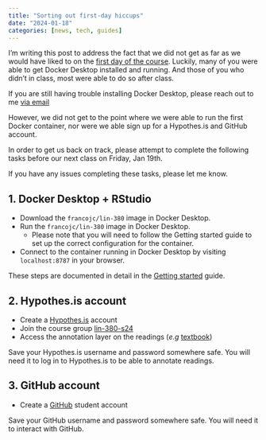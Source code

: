 ```yaml
---
title: "Sorting out first-day hiccups"
date: "2024-01-18"
categories: [news, tech, guides]
---
```


I'm writing this post to address the fact that we did not get as far as we would have liked to on the [first day of the course](https://lin-380-s24.github.io/slides/day-01#/). Luckily, many of you were able to get Docker Desktop installed and running. And those of you who didn't in class, most were able to do so after class.

::: {.aside}
If you are still having trouble installing Docker Desktop, please reach out to me [via email](mailto:francojc@wfu.edu)
:::

However, we did not get to the point where we were able to run the first Docker container, nor were we able sign up for a Hypothes.is and GitHub account.

In order to get us back on track, please attempt to complete the following tasks before our next class on Friday, Jan 19th.

::: {.aside}
If you have any issues completing these tasks, please let me know.
:::

## 1. Docker Desktop + RStudio

- Download the `francojc/lin-380` image in Docker Desktop.
- Run the `francojc/lin-380` image in Docker Desktop.
  - Please note that you will need to follow the Getting started guide to set up the correct configuration for the container.
- Connect to the container running in Docker Desktop by visiting `localhost:8787` in your browser.

::: {.aside}
These steps are documented in detail in the [Getting started](https://lin380.github.io/guide/getting-started/) guide.
:::

## 2. Hypothes.is account

- Create a [Hypothes.is](https://web.hypothes.is/start/) account
- Join the course group [lin-380-s24](https://hypothes.is/groups/4Zk3YJv3/lin-380-s24)
- Access the annotation layer on the readings (*e.g* [textbook](https://qtalr.github.io/book/))

::: {.aside}
Save your Hypothes.is username and password somewhere safe. You will need it to log in to Hypothes.is to be able to annotate readings.
:::

## 3. GitHub account

- Create a [GitHub](https://github.com) student account

::: {.aside}
Save your GitHub username and password somewhere safe. You will need it to interact with GitHub.
:::